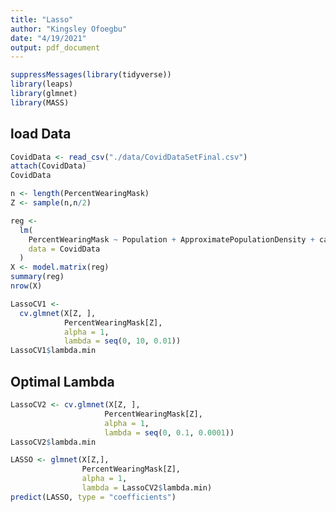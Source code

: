 ```yaml
---
title: "Lasso"
author: "Kingsley Ofoegbu"
date: "4/19/2021"
output: pdf_document
---
```


```r
suppressMessages(library(tidyverse))
library(leaps)
library(glmnet)
library(MASS)
```


## load Data
```r
CovidData <- read_csv("./data/CovidDataSetFinal.csv")
attach(CovidData)
CovidData 
```
```r
n <- length(PercentWearingMask)
Z <- sample(n,n/2)
```

```r
reg <-
  lm(
    PercentWearingMask ~ Population + ApproximatePopulationDensity + cases + COVID_deaths + confirmed_cases + confirmed_deaths + PercentUnemployed + MedianHouseholdIncome + PercentAfricanAmerican + PercentHispanic + PercentAsianAmerican + PercentWhiteAmerican + PercentNativeAmericanAndAlaskaNative + PercentNativeHawaiianAndOtherPacificIslander + PercPeopleWithCollegeOrAssociateDegreePerYear + StatewideMaskRequirement + PercentMale + PercentFemale + PercAdultsWithLessThanHighSchoolDiploma + PercAdultsWithHighSchoolDiploma + PercAdultsWithSomeCollegeOrAssociateDegree + PercAdultsWithBachelorDegreeOrHigher,
    data = CovidData
  )
X <- model.matrix(reg)
summary(reg)
nrow(X)
```

```r
LassoCV1 <-
  cv.glmnet(X[Z, ],
            PercentWearingMask[Z],
            alpha = 1,
            lambda = seq(0, 10, 0.01))
LassoCV1$lambda.min
```
## Optimal Lambda
```r
LassoCV2 <- cv.glmnet(X[Z, ],
                     PercentWearingMask[Z],
                     alpha = 1,
                     lambda = seq(0, 0.1, 0.0001))
LassoCV2$lambda.min
```

```r
LASSO <- glmnet(X[Z,],
                PercentWearingMask[Z],
                alpha = 1,
                lambda = LassoCV2$lambda.min)
predict(LASSO, type = "coefficients")
```

